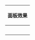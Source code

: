 {| class="nav collapsible {{{collapse|collapsed}}} prettytable" style="width: 100%;"
|-
! colspan="2" | '''面板效果'''
|-
|{{NoteTA/skinshow}}
|{{NoteTA/skinshow|青色水晶}}
|-
|{{NoteTA/skinshow|黑白分明}}
|{{NoteTA/skinshow|幻想世界}}
|-
|{{NoteTA/skinshow|蓝色海洋}}
|{{NoteTA/skinshow|冷暖两重}}
|-
|{{NoteTA/skinshow|如火热情}}
|{{NoteTA/skinshow|翠綠田園}}
|-
|{{NoteTA/skinshow|咖啡小憩}}
|{{NoteTA/skinshow|合众为一}}
|}